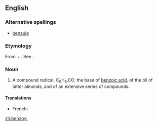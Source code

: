 ==English==
{{wikipedia}}

===Alternative spellings===
*[[benzule]] {{qualifier|obsolete}}

===Etymology===
From {{term|benzoic}} + {{Gr.}} {{term|||tr=wood}}. See {{term|-yl}}.

===Noun===
{{en-noun}}

# {{organic chemistry}} A compound radical, C<sub>6</sub>H<sub>5</sub>.CO; the base of [[benzoic acid]], of the oil of bitter almonds, and of an extensive series of compounds.

====Translations====
{{trans-top|compound radical, C<sub>6</sub>H<sub>5</sub>.CO}}
*French: {{t|fr|benzoyle|m}}
{{trans-mid}}
{{trans-bottom}}

[[zh:benzoyl]]